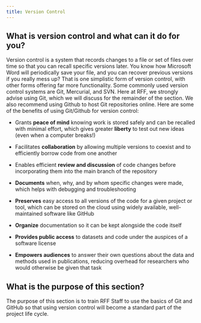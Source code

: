 ```yaml
---
title: Version Control
---
```


## What is version control and what can it do for you?

Version control is a system that records changes to a file or set of files over time so that you can recall specific versions later.  You know how Microsoft Word will periodically save your file, and you can recover previous versions if you really mess up?  That is one simplistic form of version control, with other forms offering far more functionality.  Some commonly used version control systems are Git, Mercurial, and SVN.  Here at RFF, we strongly advise using Git, which we will discuss for the remainder of the section.  We also recommend using Github to host Git repositories online.  Here are some of the benefits of using Git/Github for version control:

* Grants __peace of mind__ knowing work is stored safely and can be recalled with minimal effort, which gives greater __liberty__ to test out new ideas (even when a computer breaks!)

* Facilitates __collaboration__ by allowing multiple versions to coexist and to efficiently borrow code from one another

* Enables efficient __review and discussion__ of code changes before incorporating them into the main branch of the repository

* __Documents__ when, why, and by whom specific changes were made, which helps with debugging and troubleshooting

* __Preserves__ easy access to all versions of the code for a given project or tool, which can be stored on the cloud using widely available, well-maintained software like GitHub

* __Organize__ documentation so it can be kept alongside the code itself

* __Provides public access__ to datasets and code under the auspices of a software license

* __Empowers audiences__ to answer their own questions about the data and methods used in publications, reducing overhead for researchers who would otherwise be given that task

## What is the purpose of this section?

The purpose of this section is to train RFF Staff to use the basics of Git and GitHub so that using version control will become a standard part of the project life cycle.
